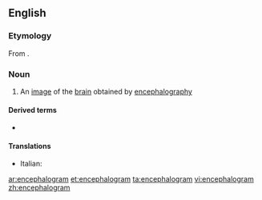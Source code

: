==English==

===Etymology===
From {{confix|encephal|gram|lang=en}}.

===Noun===
{{en-noun}}

# {{label|en|medicine}} An [[image]] of the [[brain]] obtained by [[encephalography]]

====Derived terms====
* {{l|en|electroencephalogram}}

====Translations====
{{trans-top|an image of the brain obtained by encephalography}}
* Italian: {{t|it|encefalogramma|m}}
{{trans-mid}}
{{trans-bottom}}

[[ar:encephalogram]]
[[et:encephalogram]]
[[ta:encephalogram]]
[[vi:encephalogram]]
[[zh:encephalogram]]